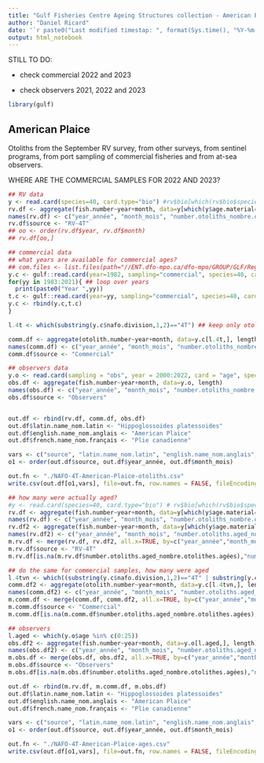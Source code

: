 ```yaml
---
title: "Gulf Fisheries Centre Ageing Structures collection - American Plaice"
author: "Daniel Ricard"
date: '`r paste0("Last modified timestap: ", format(Sys.time(), "%Y-%m-%d %H:%M:%S"))`'
output: html_notebook
---
```


STILL TO DO:

- check commercial 2022 and 2023

- check observers 2021, 2022 and 2023

```r
library(gulf)
```

## American Plaice
Otoliths from the September RV survey, from other surveys, from sentinel programs, from port sampling of commercial fisheries and from at-sea observers.

WHERE ARE THE COMMERCIAL SAMPLES FOR 2022 AND 2023?

```r
## RV data
y <- read.card(species=40, card.type="bio") #rv$bio[which(rv$bio$species==40),]
rv.df <- aggregate(fish.number~year+month, data=y[which(y$age.material==1),], length)
names(rv.df) <- c("year_année", "month_mois", "number.otoliths_nombre.otolithes")
rv.df$source <- "RV-4T"
## oo <- order(rv.df$year, rv.df$month)
## rv.df[oo,]

## commercial data
## what years are available for commercial ages?
## com.files <- list.files(path="//ENT.dfo-mpo.ca/dfo-mpo/GROUP/GLF/Regional_Shares/Science/Hd2/commercial/age", pattern="plaage")
y.c <- gulf::read.card(year=1982, sampling="commercial", species=40, card.type="age") ## this loads all pre-1982 commercial ages
for(yy in 1983:2021){ ## loop over years
  print(paste0("Year ",yy))
t.c <- gulf::read.card(year=yy, sampling="commercial", species=40, card.type="age")
y.c <- rbind(y.c,t.c)
}

l.4t <- which(substring(y.c$nafo.division,1,2)=="4T") ## keep only otoliths collected in NAFO 4T

comm.df <- aggregate(otolith.number~year+month, data=y.c[l.4t,], length)
names(comm.df) <- c("year_année", "month_mois", "number.otoliths_nombre.otolithes")
comm.df$source <- "Commercial"

## observers data
y.o <- read.card(sampling = "obs", year = 2000:2022, card = "age", species = 40)
obs.df <- aggregate(fish.number~year+month, data=y.o, length)
names(obs.df) <- c("year_année", "month_mois", "number.otoliths_nombre.otolithes")
obs.df$source <- "Observers"


out.df <- rbind(rv.df, comm.df, obs.df)
out.df$latin.name_nom.latin <- "Hippoglossoides platessoides"
out.df$english.name_nom.anglais <- "American Plaice"
out.df$french.name_nom.français <- "Plie canadienne"

vars <- c("source", "latin.name_nom.latin", "english.name_nom.anglais", "french.name_nom.français", "year_année","month_mois","number.otoliths_nombre.otolithes")
o1 <- order(out.df$source, out.df$year_année, out.df$month_mois)

out.fn <- "./NAFO-4T-American-Plaice-otoliths.csv"
write.csv(out.df[o1,vars], file=out.fn, row.names = FALSE, fileEncoding = "UTF8")

## how many were actually aged?
#y <- read.card(species=40, card.type="bio") # rv$bio[which(rv$bio$species==40),]
rv.df <- aggregate(fish.number~year+month, data=y[which(y$age.material==1),], length)
names(rv.df) <- c("year_année", "month_mois", "number.otoliths_nombre.otolithes")
rv.df2 <- aggregate(fish.number~year+month, data=y[which(y$age.material==1 & y$age %in% c(0:30)),], length)
names(rv.df2) <- c("year_année", "month_mois", "number.otoliths.aged_nombre.otolithes.agées")
m.rv.df <- merge(rv.df, rv.df2, all.x=TRUE, by=c("year_année","month_mois"))
m.rv.df$source <- "RV-4T"
m.rv.df[is.na(m.rv.df$number.otoliths.aged_nombre.otolithes.agées),"number.otoliths.aged_nombre.otolithes.agées"] <- 0

## do the same for commercial samples, how many were aged
l.4tvn <- which((substring(y.c$nafo.division,1,2)=="4T" | substring(y.c$nafo.division,1,3)=="4VN") & y.c$age %in% c(0:25)) 
comm.df2 <- aggregate(otolith.number~year+month, data=y.c[l.4tvn,], length)
names(comm.df2) <- c("year_année", "month_mois", "number.otoliths.aged_nombre.otolithes.agées")
m.comm.df <- merge(comm.df, comm.df2, all.x=TRUE, by=c("year_année","month_mois"))
m.comm.df$source <- "Commercial"
m.comm.df[is.na(m.comm.df$number.otoliths.aged_nombre.otolithes.agées),"number.otoliths.aged_nombre.otolithes.agées"] <- 0

## observers
l.aged <- which(y.o$age %in% c(0:25)) 
obs.df2 <- aggregate(fish.number~year+month, data=y.o[l.aged,], length)
names(obs.df2) <- c("year_année", "month_mois", "number.otoliths.aged_nombre.otolithes.agées")
m.obs.df <- merge(obs.df, obs.df2, all.x=TRUE, by=c("year_année","month_mois"))
m.obs.df$source <- "Observers"
m.obs.df[is.na(m.obs.df$number.otoliths.aged_nombre.otolithes.agées),"number.otoliths.aged_nombre.otolithes.agées"] <- 0

out.df <- rbind(m.rv.df, m.comm.df, m.obs.df)
out.df$latin.name_nom.latin <- "Hippoglossoides platessoides"
out.df$english.name_nom.anglais <- "American Plaice"
out.df$french.name_nom.français <- "Plie canadienne"

vars <- c("source", "latin.name_nom.latin", "english.name_nom.anglais", "french.name_nom.français", "year_année","month_mois","number.otoliths_nombre.otolithes","number.otoliths.aged_nombre.otolithes.agées")
o1 <- order(out.df$source, out.df$year_année, out.df$month_mois)

out.fn <- "./NAFO-4T-American-Plaice-ages.csv"
write.csv(out.df[o1,vars], file=out.fn, row.names = FALSE, fileEncoding = "UTF8")

```

